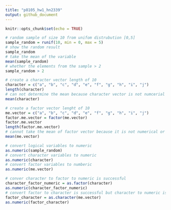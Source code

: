```yaml
---
title: "p8105_hw1_hn2339"
output: github_document
---
```


```r
knitr::opts_chunk$set(echo = TRUE)
```

```r
# random sample of size 10 from unifom distrubution [0,5]
sample_random = runif(10, min = 0, max = 5)
# show the random result 
sample_random
# take the mean of the variable 
mean(sample_random)
# whether the elements from the sample > 2 
sample_random > 2 
```

```r
# create a character vector length of 10
character = c("a", "b", "c", "d", "e", "f", "g", "h", "i", "j")
length(character)
# can not determine the mean because character vector is not numcerial or logical
mean(character)
```

```r
# create a factor vector lenght of 10
me.vector = c("a", "b", "c", "d", "e", "f", "g", "h", "i", "j")
factor.me.vector = factor(me.vector)
factor.me.vector
length(factor.me.vector)
# cannot take the mean of factor vector because it is not numerical or logical 
mean(me.vector)
```

```r
# convert logical variables to numeric 
as.numeric(sample_random)
# convert character variables to numeric 
as.numeric(character)
# convert factor variables to numberic 
as.numeric(me.vector)
```

```r
# conver character to factor to numeric is successful 
character_factor_numeric = as.factor(character)
as.numeric(character_factor_numeric)
# convert factor to character is successful but character to numeric is not successful 
factor_character = as.character(me.vector)
as.numeric(factor_character)
```


